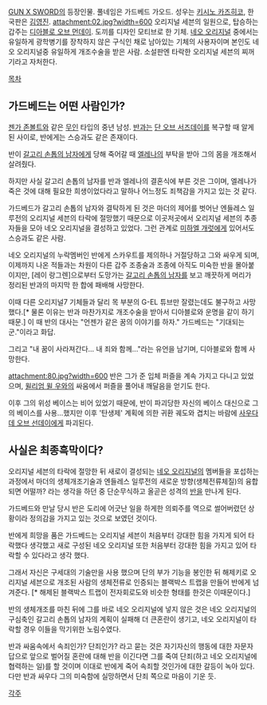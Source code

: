 [[GUN X SWORD]]의 등장인물. 풀네임은 가드베드 가오드. 성우는 [[키시노 카즈히코]], 한국판은 [[김영진]].
attachment:02.jpg?width=600
오리지널 세븐의 일원으로, 탑승하는 갑주는 [[디아블로 오브 먼데이]]. 도끼를 디자인 모티브로 한 기체. [[네오 오리지널]] 중에서는 유일하게 광학병기를 장착하지 않은 구식인 채로 남아있는 기체의 사용자이며 본인도 네오 오리지널중 유일하게 개조수술을 받은 사람. 소설판엔 타락한 오리지널 세븐의 찌꺼기라고 자처한다.

[[목차]]
== 가드베드는 어떤 사람인가? ==
[[젠가 존볼트]]와 같은 [[무인]] 타입의 중년 남성. [[반]]과는 [[단 오브 서즈데이]]를 복구할 때 알게된 사이로, 반에게는 스승과도 같은 존재이다. 

반이 [[갈고리 손톱의 남자]]에게 당해 죽어갈 때 [[엘레나]]의 부탁을 받아 그의 몸을 개조해서 살려줬다.

하지만 사실 갈고리 손톱의 남자를 반과 엘레나의 결혼식에 부른 것은 그이며, 엘레나가 죽은 것에 대해 필요한 희생이었다라고 말하나 어느정도 죄책감을 가지고 있는 것 같다.

가드베드가 갈고리 손톱의 남자와 결탁하게 된 것은 마더의 제어를 벗어난 엔들레스 일루전의 오리지널 세븐의 타락에 절망했기 때문으로 이곳저곳에서 오리지널 세븐의 추종자들을 모아 네오 오리지널을 결성하고 있었다. 그런 관계로 [[미하엘 개럿]]에게 있어서도 스승과도 같은 사람.

네오 오리지널의 누락멤버인 반에게 스카우트를 제의하나 거절당하고 그와 싸우게 되며, 이제까지 나온 적들과는 차원이 다른 갑주 조종술과 조종에 아직도 미숙한 반을 몰아붙이지만, [레이 랑그렌]으로부터 도망가는 [[갈고리 손톱의 남자]]를 보고 깨끗하게 머리가 정리된 반과의 마지막 한 합에 패배해 사망한다. 

이때 다른 오리지널7 기체들과 달리 목 부분의 G-EL 튜브만 잘렸는데도 불구하고 사망했다.[* 물론 이유는 반과 마찬가지로 개조수술을 받아서 디아블로와 운명을 같이 하기 때문.] 이 때 반의 대사는 "언젠가 같은 꿈의 이야기를 하자." 가드베드는 "기대되는군."이라고 화답.

그리고 "내 꿈이 사라져간다... 내 죄와 함께..."라는 유언을 남기며, 디아블로와 함께 사망한다.

attachment:80.jpg?width=600
반은 그가 준 입체 퍼즐을 계속 가지고 다니고 있었으며, [[윌리엄 윌 우]]와의 싸움에서 퍼즐을 풀어내 깨달음을 얻기도 한다.

이후 그의 위성 베이스는 비어 있었기 때문에, 반이 파괴당한 자신의 베이스 대신으로 그의 베이스를 사용...했지만 이후 '탄생제' 계획에 의한 귀환 궤도와 겹치는 바람에 [[사우다데 오브 선데이]]에게 파괴된다.

== 사실은 최종흑막이다? ==

오리지널 세븐의 타락에 절망한 뒤 새로이 결성되는 [[네오 오리지널]]의 멤버들을 포섭하는 과정에서 마더의 생체개조기술과 엔들레스 일루전의 새로운 방향(생체전류체질)의 융합되면 어떨까? 라는 생각을 하던 중 단순무식하고 올곧은 성격의 [[반]]을 만나게 된다.

가드베드와 만날 당시 반은 도리에 어긋난 일을 하게한 의뢰주를 역으로 썰어버렸던 상황이라 정의감을 가지고 있는 것으로 보였던 것이다.

반에게 희망을 품은 가드베드는 오리지널 세븐이 처음부터 강대한 힘을 가지게 되어 타락했다 생각했고 새로 구성된 네오 오리지널 또한 처음부터 강대한 힘을 가지고 있어 타락할 수 있다라고 생각 했다.

그래서 자신은 구세대의 기술만을 사용 했으며 단의 부가 기능을 봉인한 뒤 해제키로 오리지널 세븐으로 개조된 사람의 생체전류로 인증되는 블랙박스 트랩을 만들어 반에게 넘겨준다. [* 해제된 블랙박스 트랩이 전자회로도와 비슷한 형태를 한것은 이때문이다.]

반의 생체개조를 마친 뒤에 그를 바로 네오 오리지널에 넣지 않은 것은 네오 오리지널의 구심축인 갈고리 손톱의 남자의 계획이 실패해 더 큰혼란이 생기고, 네오 오리지널이 타락할 경우 이들을 막기위한 노림수였다.

반과 싸움속에서 속죄인가? 단죄인가? 라고 묻는 것은 자기자신의 행동에 대한 자문자답으로 앞으로 벌어질 혼란에 대해 반을 이긴다면 그를 죽여 단죄(하고 네오 오리지널에 협력하는 일)를 할 것이며 이대로 반에게 죽어 속죄할 것인가에 대한 갈등이 녹아 있다. 다만 반과 싸우다 그의 미숙함에 실망하면서 단죄 쪽으로 마음이 기운 듯.

[[각주]]
